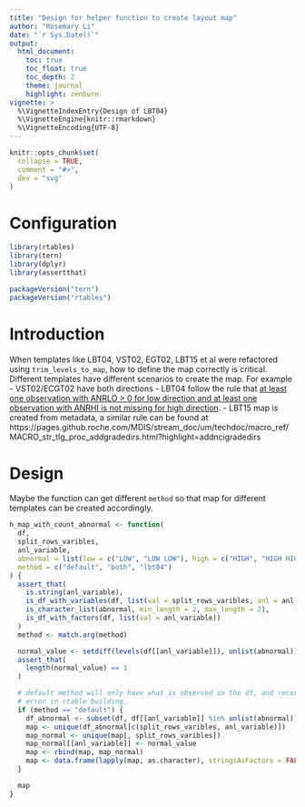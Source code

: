 ```yaml
---
title: "Design for helper function to create layout map"
author: "Rosemary Li"
date: "`r Sys.Date()`"
output:
  html_document:
    toc: true
    toc_float: true
    toc_depth: 2
    theme: journal
    highlight: zenburn
vignette: >
  %\VignetteIndexEntry{Design of LBT04}
  %\VignetteEngine{knitr::rmarkdown}
  %\VignetteEncoding{UTF-8}
---
```


```r
knitr::opts_chunk$set(
  collapse = TRUE,
  comment = "#>",
  dev = "svg"
)
```

Configuration
=============

```r
library(rtables)
library(tern)
library(dplyr)
library(assertthat)

packageVersion("tern")
packageVersion("rtables")
```

Introduction
=============

When templates like LBT04, VST02, EGT02, LBT15 et al were refactored using `trim_levels_to_map`, how to define the map
correctly is critical. Different templates have different scenarios to create the map. For example
- VST02/ECGT02 have both directions
- LBT04 follow the rule that [at least one observation with ANRLO > 0 for low direction and at least one observation with ANRHI is not missing for high direction](https://pages.github.roche.com/MDIS/stream_doc/2_11/um/macro_ref/MACRO_str_tlg_proc_createanrindref.html).
- LBT15 map is created from metadata, a similar rule can be found at https://pages.github.roche.com/MDIS/stream_doc/um/techdoc/macro_ref/MACRO_str_tlg_proc_addgradedirs.html?highlight=addncigradedirs

Design
=============

Maybe the function can get different `method` so that map for different templates can be created accordingly.

```r
h_map_with_count_abnormal <- function(
  df,
  split_rows_varibles,
  anl_variable,
  abnormal = list(low = c("LOW", "LOW LOW"), high = c("HIGH", "HIGH HIGH")),
  method = c("default", "both", "lbt04")
) {
  assert_that(
    is.string(anl_variable),
    is_df_with_variables(df, list(val = split_rows_varibles, anl = anl_variable)),
    is_character_list(abnormal, min_length = 2, max_length = 2),
    is_df_with_factors(df, list(val = anl_variable))
  )
  method <- match.arg(method)

  normal_value <- setdiff(levels(df[[anl_variable]]), unlist(abnormal))
  assert_that(
    length(normal_value) == 1
  )

  # default method will only have what is observed in the df, and records with all normals will be excluded to avoind
  # error in rtable building.
  if (method == "default") {
    df_abnormal <- subset(df, df[[anl_variable]] %in% unlist(abnormal))
    map <- unique(df_abnormal[c(split_rows_varibles, anl_variable)])
    map_normal <- unique(map[, split_rows_varibles])
    map_normal[[anl_variable]] <- normal_value
    map <- rbind(map, map_normal)
    map <- data.frame(lapply(map, as.character), stringsAsFactors = FALSE)
  }

  map
}
```

